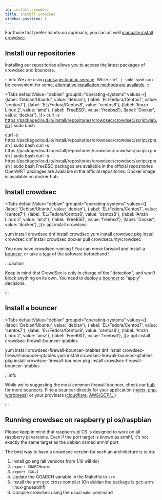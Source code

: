 ```yaml
---
id: install_crowdsec
title: Install CrowdSec
sidebar_position: 1
---
```



For those that prefer hands-on approach, you can as well [manually install crowdsec](/user_guides/building.md).

## Install our repositories

Installing our repositories allows you to access the latest packages of crowdsec and bouncers.

:::info
We are using [packagecloud.io service](https://packagecloud.io/crowdsec/crowdsec/).
While `curl | sudo bash` can be convenient for some, [alternative installation methods are available](https://packagecloud.io/crowdsec/crowdsec/install#manual).
:::


<Tabs
  defaultValue="debian"
  groupId="operating-systems"
  values={[
    {label: 'Debian/Ubuntu', value: 'debian'},
    {label: 'EL/Fedora/Centos7', value: 'centos7'},
    {label: 'EL/Fedora/Centos8', value: 'centos8'},
    {label: 'Amzn Linux 2', value: 'amz'},
    {label: 'FreeBSD', value: 'freebsd'},
    {label: 'Docker', value: 'docker'},
  ]}>
  <TabItem value="debian">
    <CodeBlock className="language-bash">curl -s https://packagecloud.io/install/repositories/crowdsec/crowdsec/script.deb.sh | sudo bash</CodeBlock>
  </TabItem>
  
  <TabItem value="centos7">
    <CodeBlock className="language-bash">curl -s https://packagecloud.io/install/repositories/crowdsec/crowdsec/script.rpm.sh | sudo bash</CodeBlock>
  </TabItem>

  <TabItem value="centos8">
    <CodeBlock className="language-bash">curl -s https://packagecloud.io/install/repositories/crowdsec/crowdsec/script.rpm.sh | sudo bash</CodeBlock>
  </TabItem>

  <TabItem value="amz">
    <CodeBlock className="language-bash">curl -s https://packagecloud.io/install/repositories/crowdsec/crowdsec/script.rpm.sh | sudo bash</CodeBlock>
  </TabItem>

  <TabItem value="freebsd">
    FreeBSD packages are available in the official repositories
  </TabItem>

  <TabItem value="openwrt">
    OpenWRT packages are available in the official repositories.
  </TabItem>

  <TabItem value="docker">
    Docker image is available on docker hub.
  </TabItem>

</Tabs>



## Install crowdsec

<Tabs
  defaultValue="debian"
  groupId="operating-systems"
  values={[
    {label: 'Debian/Ubuntu', value: 'debian'},
    {label: 'EL/Fedora/Centos7', value: 'centos7'},
    {label: 'EL/Fedora/Centos8', value: 'centos8'},
    {label: 'Amzn Linux 2', value: 'amz'},
    {label: 'FreeBSD', value: 'freebsd'},
    {label: 'Docker', value: 'docker'},
  ]}>
  <TabItem value="debian">
    <CodeBlock className="language-bash">apt install crowdsec</CodeBlock>
  </TabItem>
  
  <TabItem value="centos7">
    <CodeBlock className="language-bash">yum install crowdsec</CodeBlock>
  </TabItem>

  <TabItem value="centos8">
    <CodeBlock className="language-bash">dnf install crowdsec</CodeBlock>
  </TabItem>

  <TabItem value="amz">
    <CodeBlock className="language-bash">yum install crowdsec</CodeBlock>
  </TabItem>

  <TabItem value="freebsd">
    <CodeBlock className="language-bash">pkg install crowdsec</CodeBlock>
  </TabItem>

  <TabItem value="openwrt">
    <CodeBlock className="language-bash">dnf install crowdsec</CodeBlock>
  </TabItem>

  <TabItem value="docker">
    <CodeBlock className="language-bash">docker pull crowdsecurity/crowdsec</CodeBlock>
  </TabItem>

</Tabs>


<!-- TBD : fix links -->

You now have crowdsec running ! You can move forward and install a [bouncer](/bouncers/intro.md), or take a [tour](/getting_started/crowdsec_tour.md) of the software beforehand !


:::caution

Keep in mind that CrowdSec is only in charge of the "detection", and won't block anything on its own.
You need to deploy a [bouncer](/bouncers/intro.md) to "apply" decisions.

:::


## Install a bouncer


<Tabs
  defaultValue="debian"
  groupId="operating-systems"
  values={[
    {label: 'Debian/Ubuntu', value: 'debian'},
    {label: 'EL/Fedora/Centos7', value: 'centos7'},
    {label: 'EL/Fedora/Centos8', value: 'centos8'},
    {label: 'Amzn Linux 2', value: 'amz'},
    {label: 'FreeBSD', value: 'freebsd'},
  ]}>
  <TabItem value="debian">
    <CodeBlock className="language-bash">apt install crowdsec-firewall-bouncer-iptables</CodeBlock>
  </TabItem>
  
  <TabItem value="centos7">
      <CodeBlock className="language-bash">yum install crowdsec-firewall-bouncer-iptables</CodeBlock>
  </TabItem>
  <TabItem value="centos8">
    <CodeBlock className="language-bash">dnf install crowdsec-firewall-bouncer-iptables</CodeBlock>
  </TabItem>
  <TabItem value="amz">
    <CodeBlock className="language-bash">yum install crowdsec-firewall-bouncer-iptables</CodeBlock>
  </TabItem>
  <TabItem value="freebsd">
    <CodeBlock className="language-bash">pkg install crowdsec-firewall-bouncer</CodeBlock>
  </TabItem>
  <TabItem value="openwrt">
    <CodeBlock className="language-bash">pkg install crowdsec-firewall-bouncer-iptables</CodeBlock>
  </TabItem>
</Tabs>


:::info

While we're suggesting the most common firewall bouncer, check our [hub](https://hub.crowdsec.net) for more bouncers.
Find a bouncer directly for your application ([nginx](https://hub.crowdsec.net/author/crowdsecurity/bouncers/cs-nginx-bouncer), [php](https://github.com/crowdsecurity/php-cs-bouncer), [wordpress](https://hub.crowdsec.net/author/crowdsecurity/bouncers/cs-wordpress-bouncer)) or your providers ([cloudflare](https://hub.crowdsec.net/author/crowdsecurity/bouncers/cs-cloudflare-bouncer), [AWS/GCP/...](https://hub.crowdsec.net/author/fallard84/bouncers/cs-cloud-firewall-bouncer)) 

:::

## Running crowdsec on raspberry pi os/raspbian 

Please keep in mind that raspberry pi OS is designed to work on all
raspberry pi versions. Even if the port target is known as armhf, it's
not exactly the same target as the debian named armhf port.

The best way to have a crowdsec version for such an architecture is to
do:

1. install golang (all versions from 1.16 will do)
2. `export GOARCH=arm`
3. `export CGO=1`
4. Update the GOARCH variable in the Makefile to `arm`
5. install the arm gcc cross compiler (On debian the package is gcc-arm-linux-gnueabihf)
6. Compile crowdsec using the usual `make` command

